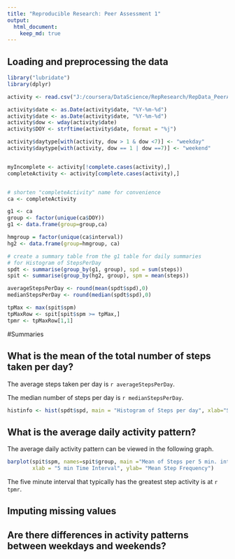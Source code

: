 ```yaml
---
title: "Reproducible Research: Peer Assessment 1"
output: 
  html_document:
    keep_md: true
---
```



## Loading and preprocessing the data
```r
library("lubridate")
library(dplyr)

activity <- read.csv("J:/coursera/DataScience/RepResearch/RepData_PeerAssessment1/activity.csv", stringsAsFactors=FALSE)

activity$date <- as.Date(activity$date, "%Y-%m-%d")
activity$date <- as.Date(activity$date, "%Y-%m-%d")
activity$dow <- wday(activity$date)
activity$DOY <- strftime(activity$date, format = "%j")

activity$daytype[with(activity, dow > 1 & dow <7)] <- "weekday" 
activity$daytype[with(activity, dow == 1 | dow ==7)] <- "weekend" 


myIncomplete <- activity[!complete.cases(activity),]
completeActivity <- activity[complete.cases(activity),]


# shorten "completeActivity" name for convenience
ca <- completeActivity

g1 <- ca
group <- factor(unique(ca$DOY))
g1 <- data.frame(group=group,ca)

hmgroup = factor(unique(ca$interval))
hg2 <- data.frame(group=hmgroup, ca)

# create a summary table from the g1 table for daily summaries
# for Histogram of StepsPerDay
spdt <- summarise(group_by(g1, group), spd = sum(steps))
spit <- summarise(group_by(hg2, group), spm = mean(steps))

averageStepsPerDay <- round(mean(spdt$spd),0)
medianStepsPerDay <- round(median(spdt$spd),0)

tpMax <- max(spit$spm)
tpMaxRow <- spit[spit$spm >= tpMax,]
tpmr <- tpMaxRow[1,1]


```


#Summaries

## What is the mean of the total number of steps taken per day?

The average steps taken per day is `r averageStepsPerDay`.

The median number of steps per day is `r medianStepsPerDay`.

```r
histinfo <- hist(spdt$spd, main = "Histogram of Steps per day", xlab="Steps per Day", breaks=10)

```


## What is the average daily activity pattern?

The average daily activity pattern  can be viewed in the following graph.


```r
barplot(spit$spm, names=spit$group, main ="Mean of Steps per 5 min. interval",
        xlab = "5 min Time Interval", ylab= "Mean Step Frequency")
```

The five minute interval that typically has the greatest step activity is at `r tpmr`.

## Imputing missing values



## Are there differences in activity patterns between weekdays and weekends?
